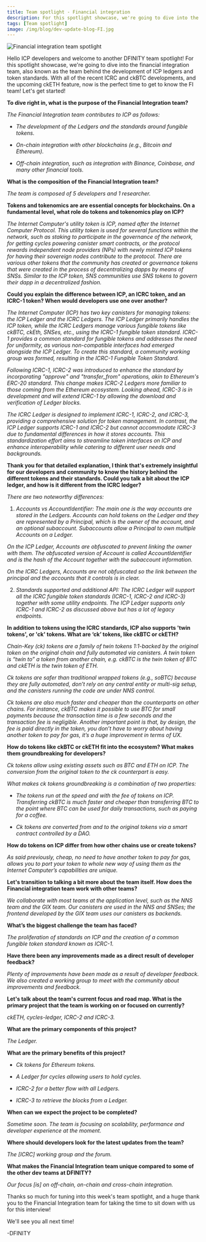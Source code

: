 ```yaml
---
title: Team spotlight - Financial integration
description: For this spotlight showcase, we're going to dive into the financial integration (FI) team, also known as the team behind the development of ICP ledgers and token standards.
tags: [Team spotlight]
image: /img/blog/dev-update-blog-FI.jpg
---
```


![Financial integration team spotlight](../../static/img/blog/dev-update-blog-FI.jpg)

Hello ICP developers and welcome to another DFINITY team spotlight! For this spotlight showcase, we're going to dive into the financial integration team, also known as the team behind the development of ICP ledgers and token standards. With all of the recent ICRC and ckBTC developments, and the upcoming ckETH feature, now is the perfect time to get to know the FI team! Let's get started! 

**To dive right in, what is the purpose of the Financial Integration team?**

*The Financial Integration team contributes to ICP as follows:*

- *The development of the Ledgers and the standards around fungible tokens.*

- *On-chain integration with other blockchains (e.g., Bitcoin and Ethereum).*

- *Off-chain integration, such as integration with Binance, Coinbase, and many other financial tools.*

**What is the composition of the Financial Integration team?**

*The team is composed of 5 developers and 1 researcher.*

**Tokens and tokenomics are are essential concepts for blockchains. On a fundamental level, what role do tokens and tokenomics play on ICP?**

*The Internet Computer's utility token is ICP, named after the Internet Computer Protocol. This utility token is used for several functions within the network, such as staking to participate in the governance of the network, for getting cycles powering canister smart contracts, or the protocol rewards independent node providers (NPs) with newly minted ICP tokens for having their sovereign nodes contribute to the protocol.  There are various other tokens that the community has created or governance tokens that were created in the process of decentralizing dapps by means of SNSs. Similar to the ICP token, SNS communities use SNS tokens to govern their dapp in a decentralized fashion.*

**Could you explain the difference between ICP, an ICRC token, and an ICRC-1 token? When would developers use one over another?**

*The Internet Computer (ICP) has two key canisters for managing tokens: the ICP Ledger and the ICRC Ledgers. The ICP Ledger primarily handles the ICP token, while the ICRC Ledgers manage various fungible tokens like ckBTC, ckEth, SNSes, etc., using the ICRC-1 fungible token standard. ICRC-1 provides a common standard for fungible tokens and addresses the need for uniformity, as various non-compatible interfaces had emerged alongside the ICP Ledger. To create this standard, a community working group was formed, resulting in the ICRC-1 Fungible Token Standard.*

*Following ICRC-1, ICRC-2 was introduced to enhance the standard by incorporating "approve" and "transfer_from" operations, akin to Ethereum's ERC-20 standard. This change makes ICRC-2 Ledgers more familiar to those coming from the Ethereum ecosystem. Looking ahead, ICRC-3 is in development and will extend ICRC-1 by allowing the download and verification of Ledger blocks.*

*The ICRC Ledger is designed to implement ICRC-1, ICRC-2, and ICRC-3, providing a comprehensive solution for token management. In contrast, the ICP Ledger supports ICRC-1 and ICRC-2 but cannot accommodate ICRC-3 due to fundamental differences in how it stores accounts. This standardization effort aims to streamline token interfaces on ICP and enhance interoperability while catering to different user needs and backgrounds.*

**Thank you for that detailed explanation, I think that's extremely insightful for our developers and community to know the history behind the different tokens and their standards. Could you talk a bit about the ICP ledger, and how is it different from the ICRC ledger?**

*There are two noteworthy differences:*

1. *Accounts vs AccountIdentifier: The main one is the way accounts are stored in the Ledgers. Accounts can hold tokens on the Ledger and they are represented by a Principal, which is the owner of the account, and an optional subaccount. Subaccounts allow a Principal to own multiple Accounts on a Ledger.*

*On the ICP Ledger, Accounts are obfuscated to prevent linking the owner with them. The obfuscated version of Account is called AccountIdentifier and is the hash of the Account together with the subaccount information.*

*On the ICRC Ledgers, Accounts are not obfuscated so the link between the principal and the accounts that it controls is in clear.*

2. *Standards supported and additional API: The ICRC Ledger will support all the ICRC fungible token standards (ICRC-1, ICRC-2 and ICRC-3) together with some utility endpoints. The ICP Ledger supports only ICRC-1 and ICRC-2 as discussed above but has a lot of legacy endpoints.*

**In addition to tokens using the ICRC standards, ICP also supports 'twin tokens', or 'ck' tokens. What are ‘ck’ tokens, like ckBTC or ckETH?**

*Chain-Key (ck) tokens are a family of twin tokens 1:1-backed by the original token on the original chain and fully automated via canisters. A twin token is “twin to” a token from another chain, e.g. ckBTC is the twin token of BTC and ckETH is the twin token of ETH.*

*Ck tokens are safer than traditional wrapped tokens (e.g., soBTC) because they are fully automated, don’t rely on any central entity or multi-sig setup, and the canisters running the code are under NNS control.*

*Ck tokens are also much faster and cheaper than the counterparts on other chains. For instance, ckBTC makes it possible to use BTC for small payments because the transaction time is a few seconds and the transaction fee is negligible. Another important point is that, by design, the fee is paid directly in the token, you don’t have to worry about having another token to pay for gas, it’s a huge improvement in terms of UX.*

**How do tokens like ckBTC or ckETH fit into the ecosystem? What makes them groundbreaking for developers?**

*Ck tokens allow using existing assets such as BTC and ETH on ICP. The conversion from the original token to the ck counterpart is easy.*

*What makes ck tokens groundbreaking is a combination of two properties:*

- *The tokens run at the speed and with the fee of tokens on ICP. Transferring ckBTC is much faster and cheaper than transferring BTC to the point where BTC can be used for daily transactions, such as paying for a coffee.*

- *Ck tokens are converted from and to the original tokens via a smart contract controlled by a DAO.*

**How do tokens on ICP differ from how other chains use or create tokens?**

*As said previously, cheap, no need to have another token to pay for gas, allows you to port your token to whole new way of using them as the Internet Computer’s capabilities are unique.*

**Let's transition to talking a bit more about the team itself. How does the Financial integration team work with other teams?**

*We collaborate with most teams at the application level, such as the NNS team and the GIX team. Our canisters are used in the NNS and SNSes; the frontend developed by the GIX team uses our canisters as backends.*

**What’s the biggest challenge the team has faced?**

*The proliferation of standards on ICP and the creation of a common fungible token standard known as ICRC-1.*

**Have there been any improvements made as a direct result of developer feedback?**
       
*Plenty of improvements have been made as a result of developer feedback. We also created a working group to meet with the community about improvements and feedback.*

**Let's talk about the team's current focus and road map. What is the primary project that the team is working on or focused on currently?**

*ckETH, cycles-ledger, ICRC-2 and ICRC-3.*

**What are the primary components of this project?**

*The Ledger.*

**What are the primary benefits of this project?**

- *Ck tokens for Ethereum tokens.*

- *A Ledger for cycles allowing users to hold cycles.*

- *ICRC-2 for a better flow with all Ledgers.*

- *ICRC-3 to retrieve the blocks from a Ledger.*

**When can we expect the project to be completed?**

*Sometime soon. The team is focusing on scalability, performance and developer experience at the moment.*

**Where should developers look for the latest updates from the team?**

*The [ICRC] working group and the forum.*

**What makes the Financial Integration team unique compared to some of the other dev teams at DFINITY?**

*Our focus [is] on off-chain, on-chain and cross-chain integration.*

Thanks so much for tuning into this week's team spotlight, and a huge thank you to the Financial Integration team for taking the time to sit down with us for this interview!

We'll see you all next time!

-DFINITY

